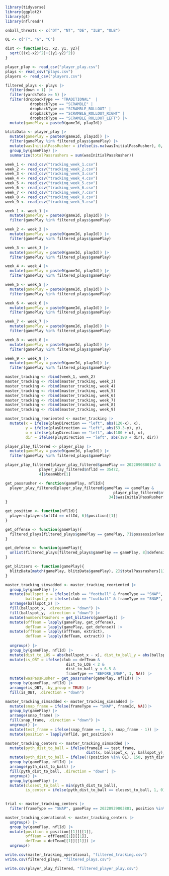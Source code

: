 ```r
library(tidyverse)
library(ggplot2)
library(gt)
library(nflreadr)
```

```r
onball_threats <- c("DT", "NT", "DE", "ILB", "OLB")
```

```r
OL <- c("T", "G", "C")
```


```r
dist <- function(x1, x2, y1, y2){
  sqrt(((x1-x2)^2)+((y1-y2)^2))
}
```


```r
player_play <- read_csv("player_play.csv")
plays <- read_csv("plays.csv")
players <- read_csv("players.csv")
```

```r
filtered_plays <- plays |>
  filter(down > 1) |>
  filter(yardsToGo >= 5) |>
  filter(dropbackType == "TRADITIONAL"  |
           dropbackType == "SCRAMBLE" |
           dropbackType == "SCRAMBLE_ROLLOUT" | 
           dropbackType == "SCRAMBLE_ROLLOUT_RIGHT" | 
           dropbackType == "SCRAMBLE_ROLLOUT_LEFT") |>
  mutate(gamePlay = paste0(gameId, playId))
```

```r
blitzData <- player_play |>
  mutate(gamePlay = paste0(gameId, playId)) |>
  filter(gamePlay %in% filtered_plays$gamePlay) |>
  mutate(wasInitialPassRusher = ifelse(is.na(wasInitialPassRusher), 0, wasInitialPassRusher)) |>
  group_by(gamePlay) |>
  summarize(totalPassrushers = sum(wasInitialPassRusher))
```

```r
week_1 <- read_csv("tracking_week_1.csv")
week_2 <- read_csv("tracking_week_2.csv")
week_3 <- read_csv("tracking_week_3.csv")
week_4 <- read_csv("tracking_week_4.csv")
week_5 <- read_csv("tracking_week_5.csv")
week_6 <- read_csv("tracking_week_6.csv")
week_7 <- read_csv("tracking_week_7.csv")
week_8 <- read_csv("tracking_week_8.csv")
week_9 <- read_csv("tracking_week_9.csv")
```

```r
week_1 <- week_1 |>
  mutate(gamePlay = paste0(gameId, playId)) |>
  filter(gamePlay %in% filtered_plays$gamePlay)

week_2 <- week_2 |>
  mutate(gamePlay = paste0(gameId, playId)) |>
  filter(gamePlay %in% filtered_plays$gamePlay)

week_3 <- week_3 |>
  mutate(gamePlay = paste0(gameId, playId)) |>
  filter(gamePlay %in% filtered_plays$gamePlay)

week_4 <- week_4 |>
  mutate(gamePlay = paste0(gameId, playId)) |>
  filter(gamePlay %in% filtered_plays$gamePlay)

week_5 <- week_5 |>
  mutate(gamePlay = paste0(gameId, playId)) |>
  filter(gamePlay %in% filtered_plays$gamePlay)

week_6 <- week_6 |>
  mutate(gamePlay = paste0(gameId, playId)) |>
  filter(gamePlay %in% filtered_plays$gamePlay)

week_7 <- week_7 |>
  mutate(gamePlay = paste0(gameId, playId)) |>
  filter(gamePlay %in% filtered_plays$gamePlay)

week_8 <- week_8 |>
  mutate(gamePlay = paste0(gameId, playId)) |>
  filter(gamePlay %in% filtered_plays$gamePlay)

week_9 <- week_9 |>
  mutate(gamePlay = paste0(gameId, playId)) |>
  filter(gamePlay %in% filtered_plays$gamePlay)
```

```r
master_tracking <- rbind(week_1, week_2)
master_tracking <- rbind(master_tracking, week_3)
master_tracking <- rbind(master_tracking, week_4)
master_tracking <- rbind(master_tracking, week_5)
master_tracking <- rbind(master_tracking, week_6)
master_tracking <- rbind(master_tracking, week_7)
master_tracking <- rbind(master_tracking, week_8)
master_tracking <- rbind(master_tracking, week_9)
```

```r
master_tracking_reoriented <- master_tracking |>
  mutate(x = ifelse(playDirection == "left", abs(120-x), x),
         y = ifelse(playDirection == "left", abs(53.3-y), y),
         o = ifelse(playDirection == "left", abs(180 + o), o),
         dir = ifelse(playDirection == "left", abs(180 + dir), dir))
```

```r
player_play_filtered <- player_play |>
  mutate(gamePlay = paste0(gameId, playId)) |>
  filter(gamePlay %in% filtered_plays$gamePlay)
```


```r
player_play_filtered[player_play_filtered$gamePlay == 2022090800167 &
               player_play_filtered$nflId == 35472,
               4]$teamAbbr[1]
```

```r
get_passrusher <- function(gamePlay, nflId){
  player_play_filtered[player_play_filtered$gamePlay == gamePlay & 
                                                player_play_filtered$nflId == nflId,
                                              34]$wasInitialPassRusher[[1]]
}

get_position <- function(nflId){
  players[players$nflId == nflId, 6]$position[[1]]
}

get_offense <- function(gamePlay){
  filtered_plays[filtered_plays$gamePlay == gamePlay, 7]$possessionTeam[[1]]
}

get_defense <- function(gamePlay){
  unlist(filtered_plays[filtered_plays$gamePlay == gamePlay, 8]$defensiveTeam)[[1]]
}

get_blitzers <- function(gamePlay){
  blitzData[match(gamePlay, blitzData$gamePlay), 2]$totalPassrushers[1]
}
```



```r
master_tracking_simsadded <- master_tracking_reoriented |>
  group_by(gamePlay) |>
  mutate(ballspot_x = ifelse(club == "football" & frameType == "SNAP", x, NA),
         ballspot_y = ifelse(club == "football" & frameType == "SNAP", y, NA)) |>
  arrange(ballspot_x) |>
  fill(ballspot_x, .direction = "down") |>
  fill(ballspot_y, .direction = "down") |> 
  mutate(numberofRushers = get_blitzers(gamePlay)) |>
  mutate(offTeam = lapply(gamePlay, get_offense),
         defTeam = lapply(gamePlay, get_defense)) |>
  mutate(offTeam = lapply(offTeam, extract),
         defTeam = lapply(defTeam, extract)) |>
  
  ungroup() |>
  group_by(gamePlay, nflId) |>
  mutate(dist_to_LOS = abs(ballspot_x - x), dist_to_ball_y = abs(ballspot_y - y)) |>
  mutate(is_OBT = ifelse(club == defTeam & 
                           dist_to_LOS < 2 & 
                           dist_to_ball_y < 6.5 & 
                           frameType == "BEFORE_SNAP", 1, NA)) |>
  mutate(wasPassRusher = get_passrusher(gamePlay, nflId)) |>
  group_by(gamePlay, nflId) |>
  arrange(is_OBT, .by_group = TRUE) |>
  fill(is_OBT, .direction = "down")
```

```r
master_tracking_simsadded <- master_tracking_simsadded |>
  mutate(snap_frame = ifelse(frameType == "SNAP", frameId, NA))|>
  group_by(gamePlay) |>
  arrange(snap_frame) |>
  fill(snap_frame, .direction = "down") |>
  ungroup() |>
  mutate(test_frame = ifelse(snap_frame == 1, 1, snap_frame - 1)) |>
  mutate(position = lapply(nflId, get_position))
```


```r
master_tracking_centers <- master_tracking_simsadded |>
  mutate(pyth_dist_to_ball = ifelse(frameId == test_frame,
                                    dist(x, ballspot_x, y, ballspot_y), NA)) |>
  mutate(pyth_dist_to_ball = ifelse(!(position %in% OL), 150, pyth_dist_to_ball)) |>
  group_by(gamePlay, nflId) |>
  arrange(pyth_dist_to_ball) |>
  fill(pyth_dist_to_ball, .direction = "down") |>
  ungroup() |>
  group_by(gamePlay) |>
  mutate(closest_to_ball = min(pyth_dist_to_ball),
         is_center = ifelse(pyth_dist_to_ball == closest_to_ball, 1, 0))
  
```

```r
trial <- master_tracking_centers |>
  filter(frameType == "SNAP", gamePlay == 20220929003801, position %in% OL)
```

```r
master_tracking_operational <- master_tracking_centers |>
  ungroup() |>
  group_by(gamePlay, nflId) |>
  mutate(position = position[[1]][[1]],
         offTeam = offTeam[[1]][[1]],
         defTeam = defTeam[[1]][[1]]) |>
  ungroup()
```

```r
write.csv(master_tracking_operational, "filtered_tracking.csv")
write.csv(filtered_plays, "filtered_plays.csv")
```

```r
write.csv(player_play_filtered, "filtered_player_play.csv")
```



